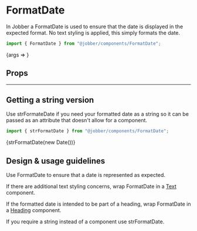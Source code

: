 
# FormatDate

<ComponentStatus stage="pre" responsive="yes" accessible="yes" />

<Meta title="Components/FormatDate" component={FormatDate} />

In Jobber a FormatDate is used to ensure that the date is displayed in the
expected format. No text styling is applied, this simply formats the date.

```ts
import { FormatDate } from "@jobber/components/FormatDate";
```

<Canvas>
  <Story
    name="FormatDate"
    args={{
      date: new CivilDate(2020, 2, 26),
    }}
  >
    {args => <FormatDate {...args} />}
  </Story>
</Canvas>

## Props

<ArgsTable of={FormatDate} story="FormatDate" />

---

## Getting a string version

Use strFormateDate if you need your formatted date as a string so it can be
passed as an attribute that doesn't allow for a component.

```ts
import { strFormatDate } from "@jobber/components/FormatDate";
```

<Canvas>
  <Text>{strFormatDate(new Date())}</Text>
</Canvas>

## Design & usage guidelines

Use FormatDate to ensure that a date is represented as expected.

If there are additional text styling concerns, wrap FormatDate in a
[Text](https://atlantis.getjobber.com/packages-components-src-text-text)
component.

If the formatted date is intended to be part of a heading, wrap FormatDate in a
[Heading](https://atlantis.getjobber.com/packages-components-src-heading-heading)
component.

If you require a string instead of a component use strFormatDate.
